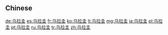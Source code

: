 {{also|烏拉圭}}
==Chinese==
{{zh-see|烏拉圭}}

[[de:乌拉圭]]
[[es:乌拉圭]]
[[fr:乌拉圭]]
[[ko:乌拉圭]]
[[lt:乌拉圭]]
[[mg:乌拉圭]]
[[ja:乌拉圭]]
[[pl:乌拉圭]]
[[pt:乌拉圭]]
[[ru:乌拉圭]]
[[tr:乌拉圭]]
[[zh:乌拉圭]]